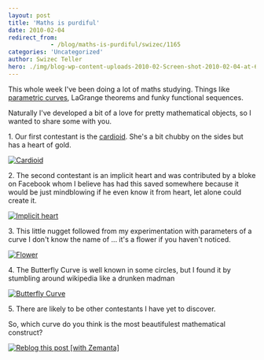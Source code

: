 ```yaml
---
layout: post
title: 'Maths is purdiful'
date: 2010-02-04
redirect_from: 
            - /blog/maths-is-purdiful/swizec/1165
categories: 'Uncategorized'
author: Swizec Teller
hero: ./img/blog-wp-content-uploads-2010-02-Screen-shot-2010-02-04-at-6.09.19-PM.png
---
```

This whole week I've been doing a lot of maths studying. Things like [parametric curves](http://en.wikipedia.org/wiki/Parametric_equation "Parametric equation"), LaGrange theorems and funky functional sequences.



Naturally I've developed a bit of a love for pretty mathematical objects, so I wanted to share some with you.



1\. Our first contestant is the [cardioid](http://en.wikipedia.org/wiki/Cardioid "Cardioid"). She's a bit chubby on the sides but has a heart of gold.



[![Cardioid](./img/blog-wp-content-uploads-2010-02-Screen-shot-2010-02-04-at-6.09.19-PM.png "Cardioid")](http://www.wolframalpha.com/input/?i=plot+r+%3D+1-cosPhi+for+Phi+in+0,2Pi)



2\. The second contestant is an implicit heart and was contributed by a bloke on Facebook whom I believe has had this saved somewhere because it would be just mindblowing if he even know it from heart, let alone could create it.



[![Implicit heart](./img/blog-wp-content-uploads-2010-02-Screen-shot-2010-02-04-at-6.11.36-PM.png "Implicit heart")](http://www.wolframalpha.com/input/?i=plot+(x2+%2B+y2+-+1)3+-+x2+*+y3+%3D+0)



3\. This little nugget followed from my experimentation with parameters of a curve I don't know the name of ... it's a flower if you haven't noticed.



[![Flower](./img/blog-wp-content-uploads-2010-02-Screen-shot-2010-02-04-at-6.13.41-PM.png "Flower")](http://www.wolframalpha.com/input/?i=plot+r+%3D+cos(12Phi)+for+Phi+in+0,2Pi)



4\. The Butterfly Curve is well known in some circles, but I found it by stumbling around wikipedia like a drunken madman



[![Butterfly Curve](./img/blog-wp-content-uploads-2010-02-Screen-shot-2010-02-04-at-6.15.31-PM.png "Butterfly Curve")](http://www.wolframalpha.com/input/?i=plot+r%3De(sin(Phi))-2*cos(4(Phi))%2Bsin((2*Phi-Pi)/24)5+for+Phi+in+0,20Pi)



5\. There are likely to be other contestants I have yet to discover.



So, which curve do you think is the most beautifulest mathematical construct?

[![Reblog this post \[with Zemanta\]](http://img.zemanta.com/reblog_e.png?x-id=69e2cbc2-ea5f-4ce2-bd1d-b877619943c5)](http://reblog.zemanta.com/zemified/69e2cbc2-ea5f-4ce2-bd1d-b877619943c5/ "Reblog this post \[with Zemanta]")